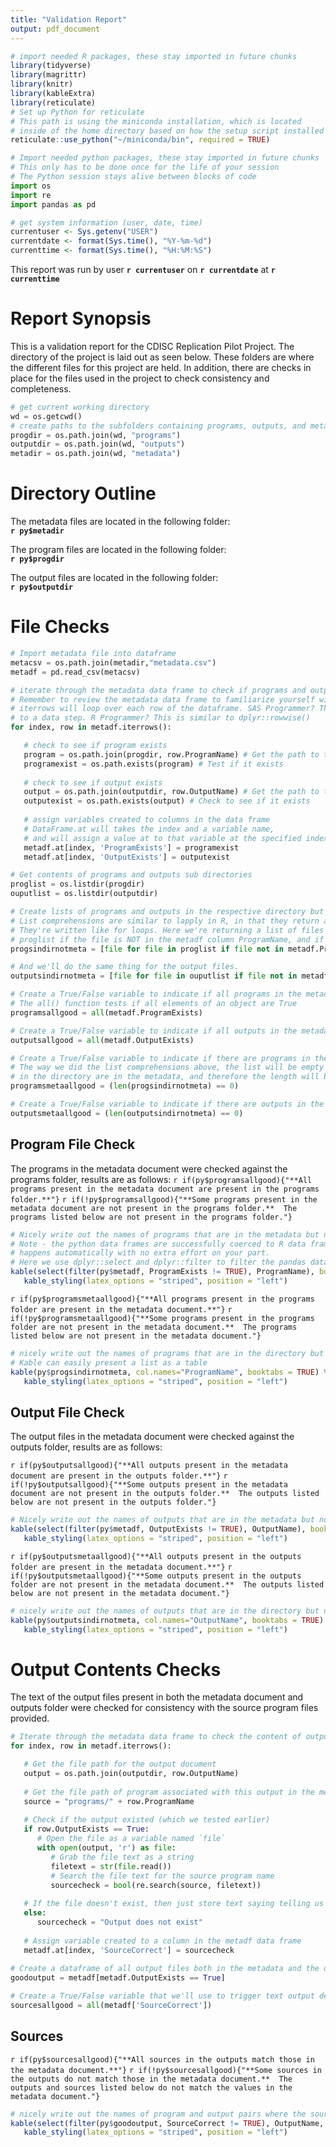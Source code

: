 ```yaml
---
title: "Validation Report"
output: pdf_document
---
```


<!-- README                                                                                  -->
<!-- This is the answer key. If you are totally new at Python and R, we recommend you follow -->
<!-- along with this document. We've packed the document full of comments to help you        -->
<!-- understand what's going on and to help you learn. Want to give the coding a shot?       -->
<!-- hop on over to the validation-report-guided.Rmd file to give yourself a challenge.      -->
```r
# import needed R packages, these stay imported in future chunks
library(tidyverse)
library(magrittr)
library(knitr)
library(kableExtra)
library(reticulate)
# Set up Python for reticulate
# This path is using the miniconda installation, which is located
# inside of the home directory based on how the setup script installed it
reticulate::use_python("~/miniconda/bin", required = TRUE)
```
```python
# Import needed python packages, these stay imported in future chunks
# This only has to be done once for the life of your session
# The Python session stays alive between blocks of code
import os
import re
import pandas as pd
```

<!-- begin breakout one                                                                       -->
<!-- Goals:                                                                                   -->
<!--  - Report the run date/time and user (R or Python - your preference)                     -->
<!--  - Store the absolute paths to the programs, outputs, and metadata directories in Python -->
<!--  - Report each of these paths inline in bold markdown text                               -->
```r
# get system information (user, date, time)
currentuser <- Sys.getenv("USER")
currentdate <- format(Sys.time(), "%Y-%m-%d")
currenttime <- format(Sys.time(), "%H:%M:%S")
```

<!-- Report the user, date, and time -->
This report was run by user **`r currentuser`** on **`r currentdate`** at **`r currenttime`**

# Report Synopsis

This is a validation report for the CDISC Replication Pilot Project.  The directory of the project is laid out as seen below.  These folders are where the different files for this project are held.  In addition, there are checks in place for the files used in the project to check consistency and completeness.

```python
# get current working directory
wd = os.getcwd()
# create paths to the subfolders containing programs, outputs, and metadata 
progdir = os.path.join(wd, "programs")
outputdir = os.path.join(wd, "outputs")
metadir = os.path.join(wd, "metadata")
```

# Directory Outline

<!-- Python variables are accessible inside the `py` variable in your R session -->
The metadata files are located in the following folder:  
**`r py$metadir`**

The program files are located in the following folder:  
**`r py$progdir`**

The output files are located in the following folder:  
**`r py$outputdir`**
<!-- end breakout one -->

<!-- begin breakout two -->
<!-- Goals:                                                                               -->
<!--  - Gather names of files in the programs and outputs folders                         -->
<!--  - Read in the metadata file metadata/metadata.csv. Review this file and familiarize -->
<!--    yourself with the contents                                                        -->
<!--  - Bidirectionally check the metadata and directories for programs and outputs       -->
<!--  - Create Boolean variables for                                                      -->
<!--    - Any programs missing?                                                           -->
<!--    - Programs in folder not in metadata?                                             -->
<!--    - Any outputs missing?                                                            -->
<!--    - Outputs in folder not in metadata?                                              -->
<!--                       Use one Python code block to do all of this                    -->

# File Checks

```python
# Import metadata file into dataframe
metacsv = os.path.join(metadir,"metadata.csv")
metadf = pd.read_csv(metacsv)

# iterate through the metadata data frame to check if programs and outputs exist 
# Remember to review the metadata data frame to familiarize yourself with the contents
# iterrows will loop over each row of the dataframe. SAS Programmer? This is similar
# to a data step. R Programmer? This is similar to dplyr::rowwise()
for index, row in metadf.iterrows():

   # check to see if program exists
   program = os.path.join(progdir, row.ProgramName) # Get the path to the file
   programexist = os.path.exists(program) # Test if it exists
   
   # check to see if output exists
   output = os.path.join(outputdir, row.OutputName) # Get the path to the file
   outputexist = os.path.exists(output) # Check to see if it exists
   
   # assign variables created to columns in the data frame
   # DataFrame.at will takes the index and a variable name,
   # and will assign a value at to that variable at the specified index
   metadf.at[index, 'ProgramExists'] = programexist
   metadf.at[index, 'OutputExists'] = outputexist

# Get contents of programs and outputs sub directories
proglist = os.listdir(progdir)
ouputlist = os.listdir(outputdir)

# Create lists of programs and outputs in the respective directory but not in the metadata file
# List comprehensions are similar to lapply in R, in that they return a list object.
# They're written like for loops. Here we're returning a list of files in the list variable
# proglist if the file is NOT in the metadf column ProgramName, and if they're .R files.
progsindirnotmeta = [file for file in proglist if file not in metadf.ProgramName.tolist() and re.search(".R", file)]

# And we'll do the same thing for the output files.
outputsindirnotmeta = [file for file in ouputlist if file not in metadf.OutputName.tolist() and re.search(".rtf", file)]

# Create a True/False variable to indicate if all programs in the metadata exist
# The all() function tests if all elements of an object are True
programsallgood = all(metadf.ProgramExists)

# Create a True/False variable to indicate if all outputs in the metadata exist
outputsallgood = all(metadf.OutputExists)

# Create a True/False variable to indicate if there are programs in the directory not in the metadata
# The way we did the list comprehensions above, the list will be empty if all files 
# in the directory are in the metadata, and therefore the length will be 0.
programsmetaallgood = (len(progsindirnotmeta) == 0)

# Create a True/False variable to indicate if there are outputs in the directory not in the metadata
outputsmetaallgood = (len(outputsindirnotmeta) == 0)
```
<!-- end breakout two -->

<!-- begin breakout three -->
<!-- - Use the 4 variables created earlier to output conditional markdown text
<!--   - Some/No programs missing
<!--   - Some/No programs present in folder not in metadata
<!--   - Some/No outputs missing
<!--   - Some/No outputs present in folder not in metadata
<!-- - Create code blocks to output the detailed issues in a nicely presented table -->

## Program File Check

The programs in the metadata document were checked against the programs folder, results are as follows:
<!-- These lines are conditional inline markdown text. If the logical value within the if() condition -->
<!-- is met, the text will populate. Otherwise, nothing will be written                               -->
<!-- Another way to do this is to use a code block, use the cat() function to write your text,        -->
<!-- and use the option results='asis'                                                                -->
`r if(py$programsallgood){"**All programs present in the metadata document are present in the programs folder.**"}`
<!-- In this next statement we just want the opposite of the if condition above -->
`r if(!py$programsallgood){"**Some programs present in the metadata document are not present in the programs folder.**  The programs listed below are not present in the programs folder."}`

<!-- Display this table only if programs are in the metadata but not directory --> 
<!-- Note in eval option in the code block below - you can use variables in your session -->
<!-- to control if the block is evaluated or not. Here, we can control whether or not a  -->
<!-- table is written.                                                                   -->
```r
# Nicely write out the names of programs that are in the metadata but not directory
# Note - the python data frames are successfully coerced to R data frames! This 
# happens automatically with no extra effort on your part.
# Here we use dplyr::select and dplyr::filter to filter the pandas data frame
kable(select(filter(py$metadf, ProgramExists != TRUE), ProgramName), booktabs = TRUE) %>%
   kable_styling(latex_options = "striped", position = "left")
```  

<!-- Same idea as above, but now we're reporting programs in the folder that weren't in the metadata -->
`r if(py$programsmetaallgood){"**All programs present in the programs folder are present in the metadata document.**"}`
`r if(!py$programsmetaallgood){"**Some programs present in the programs folder are not present in the metadata document.**  The programs listed below are not present in the metadata document."}`

<!-- Display this table only if programs are in the directory but not metadata --> 
```r
# nicely write out the names of programs that are in the directory but not metadata
# Kable can easily present a list as a table
kable(py$progsindirnotmeta, col.names="ProgramName", booktabs = TRUE) %>%
   kable_styling(latex_options = "striped", position = "left")
```

## Output File Check

<!-- The lines below repeat all of the same checks, but now for the outputs folder -->
The output files in the metadata document were checked against the outputs folder, results are as follows:  

`r if(py$outputsallgood){"**All outputs present in the metadata document are present in the outputs folder.**"}`
`r if(!py$outputsallgood){"**Some outputs present in the metadata document are not present in the outputs folder.**  The outputs listed below are not present in the outputs folder."}`

<!-- Display this table only if outputs are in the metadata but not directory --> 
```r
# Nicely write out the names of outputs that are in the metadata but not directory
kable(select(filter(py$metadf, OutputExists != TRUE), OutputName), booktabs = TRUE) %>%
   kable_styling(latex_options = "striped", position = "left")
```  

<!-- Same idea as above, but now we're reporting outputs in the folder that weren't in the metadata -->
`r if(py$outputsmetaallgood){"**All outputs present in the outputs folder are present in the metadata document.**"}`
`r if(!py$outputsmetaallgood){"**Some outputs present in the outputs folder are not present in the metadata document.**  The outputs listed below are not present in the metadata document."}`

<!-- Display this table only if outputs are in the directory but not metadata --> 
```r
# nicely write out the names of outputs that are in the directory but not metadata
kable(py$outputsindirnotmeta, col.names="OutputName", booktabs = TRUE) %>%
   kable_styling(latex_options = "striped", position = "left")
```
<!-- end breakout three -->

<!-- begin breakout four -->
<!-- - Pass over the metadata data frame from before and check if the source file name is in the output file                  -->
<!-- - Create a new data frame of just records where the output is in both the metadata and the outputs directory           -->
<!-- - Create a variables that's True if all the source file names are in their outputs, and false if not                   -->
<!-- - Create a section that dynamically tells us if something is wrong and outputs issues in a nicely presented data frame -->

# Output Contents Checks

The text of the output files present in both the metadata document and outputs folder were checked for consistency with the source program files provided.

<!-- In this block, we're checking the output RTF document to look for a line containing the   -->
<!-- program name that should have created this output document. This is a quick and dirty way -->
<!-- to check if there was a footnote the contained the executing program name.                -->
```python
# Iterate through the metadata data frame to check the content of output files 
for index, row in metadf.iterrows():

   # Get the file path for the output document
   output = os.path.join(outputdir, row.OutputName)
      
   # Get the file path of program associated with this output in the metadata
   source = "programs/" + row.ProgramName
   
   # Check if the output existed (which we tested earlier)
   if row.OutputExists == True:
      # Open the file as a variable named `file`
      with open(output, 'r') as file:
         # Grab the file text as a string
         filetext = str(file.read())
         # Search the file text for the source program name
         sourcecheck = bool(re.search(source, filetext))
         
   # If the file doesn't exist, then just store text saying telling us that
   else:
      sourcecheck = "Output does not exist"
      
   # Assign variable created to a column in the metadf data frame
   metadf.at[index, 'SourceCorrect'] = sourcecheck
   
# Create a dataframe of all output files both in the metadata and the directory
goodoutput = metadf[metadf.OutputExists == True]

# Create a True/False variable that we'll use to trigger text output depending on if the sources were correct
sourcesallgood = all(metadf['SourceCorrect'])
```

## Sources
<!-- Similar to before, we're writing different text based on whether or not there were any problems with the sources -->
`r if(py$sourcesallgood){"**All sources in the outputs match those in the metadata document.**"}`
`r if(!py$sourcesallgood){"**Some sources in the outputs do not match those in the metadata document.**  The outputs and sources listed below do not match the values in the metadata document."}`

<!-- Display a table of outputs with issues in the source footnotes -->
```r
# nicely write out the names of program and output pairs where the source is wrong
kable(select(filter(py$goodoutput, SourceCorrect != TRUE), OutputName, ProgramName), booktabs = TRUE) %>%
   kable_styling(latex_options = "striped", position = "left")
``` 
<!-- end breakout four -->
